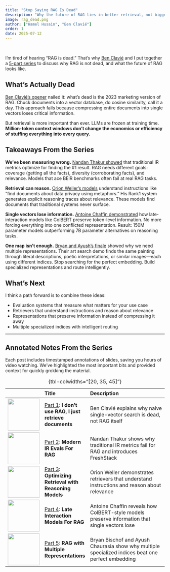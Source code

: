 ---
title: "Stop Saying RAG Is Dead"
description: "Why the future of RAG lies in better retrieval, not bigger context windows."
image: rag_dead.png
author: ["Hamel Husain", "Ben Clavié"]
order: 1
date: 2025-07-12
---
<br>

I'm tired of hearing "RAG is dead." That's why [Ben Clavié](https://ben.clavie.eu/) and I put together a [5-part series](index.qmd) to discuss why RAG is not dead, and what the future of RAG looks like.

## What's Actually Dead

[Ben Clavié's opener](p1-intro.md) nailed it: what's dead is the 2023 marketing version of RAG. Chuck documents into a vector database, do cosine similarity, call it a day. This approach fails because compressing entire documents into single vectors loses critical information.

But retrieval is more important than ever. LLMs are frozen at training time. **Million-token context windows don't change the economics or efficiency of stuffing everything into every query.**

## Takeaways From the Series

**We've been measuring wrong.** [Nandan Thakur showed](p2-evals.md) that traditional IR metrics optimize for finding the #1 result. RAG needs different goals: coverage (getting all the facts), diversity (corroborating facts), and relevance. Models that ace BEIR benchmarks often fail at real RAG tasks.

**Retrieval can reason.** [Orion Weller's models](p3_reasoning.qmd) understand instructions like "find documents about data privacy using metaphors." His Rank1 system generates explicit reasoning traces about relevance. These models find documents that traditional systems never surface.

**Single vectors lose information.** [Antoine Chaffin demonstrated](p4_late_interaction.qmd) how late-interaction models like ColBERT preserve token-level information. No more forcing everything into one conflicted representation. Result: 150M parameter models outperforming 7B parameter alternatives on reasoning tasks.

**One map isn't enough.** [Bryan and Ayush's finale](p5_map.qmd) showed why we need multiple representations. Their art search demo finds the same painting through literal descriptions, poetic interpretations, or similar images—each using different indices. Stop searching for the perfect embedding. Build specialized representations and route intelligently.

## What's Next

I think a path forward is to combine these ideas:

- Evaluation systems that measure what matters for your use case
- Retrievers that understand instructions and reason about relevance
- Representations that preserve information instead of compressing it away
- Multiple specialized indices with intelligent routing

---

## Annotated Notes From the Series

Each post includes timestamped annotations of slides, saving you hours of video watching. We've highlighted the most important bits and provided context for quickly grokking the material.

|  | Title | Description |
|:---:|:-----|:------------|
| [![](p1-images/slide_12.png){width=100px}](p1-intro.md) | [Part 1](p1-intro.md): **I don't use RAG, I just retrieve documents** | Ben Clavié explains why naive single-vector search is dead, not RAG itself |
| [![](p2-images/slide_19.png){width=100px}](p2-evals.md) | [Part 2](p2-evals.md): **Modern IR Evals For RAG** | Nandan Thakur shows why traditional IR metrics fail for RAG and introduces FreshStack |
| [![](p3-images/slide_97.png){width=100px}](p3_reasoning.qmd) | [Part 3](p3_reasoning.qmd): **Optimizing Retrieval with Reasoning Models** | Orion Weller demonstrates retrievers that understand instructions and reason about relevance |
| [![](p4-images/slide_13.png){width=100px}](p4_late_interaction.qmd) | [Part 4](p4_late_interaction.qmd): **Late Interaction Models For RAG** | Antoine Chaffin reveals how ColBERT-style models preserve information that single vectors lose |
| [![](p5-images/slide_2.png){width=100px}](p5_map.qmd) | [Part 5](p5_map.qmd): **RAG with Multiple Representations** | Bryan Bischof and Ayush Chaurasia show why multiple specialized indices beat one perfect embedding |
: {tbl-colwidths="[20, 35, 45]"}
